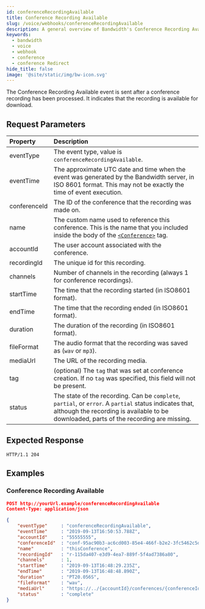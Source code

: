```yaml
---
id: conferenceRecordingAvailable
title: Conference Recording Available
slug: /voice/webhooks/conferenceRecordingAvailable
description: A general overview of Bandwidth's Conference Recording Available Webhook
keywords:
  - bandwidth
  - voice
  - webhook
  - conference
  - conference Redirect
hide_title: false
image: '@site/static/img/bw-icon.svg'
---
```



The Conference Recording Available event is sent after a conference recording has been processed. It indicates that the recording is available for download.

## Request Parameters

| Property          | Description |
|:------------------|:------------|
| eventType         | The event type, value is `conferenceRecordingAvailable`. |
| eventTime         | The approximate UTC date and time when the event was generated by the Bandwidth server, in ISO 8601 format. This may not be exactly the time of event execution. |
| conferenceId      | The ID of the conference that the recording was made on. |
| name              | The custom name used to reference this conference. This is the name that you included inside the body of the [`<Conference>`](/docs/voice/bxml/conference//) tag. |
| accountId         | The user account associated with the conference. |
| recordingId       | The unique id for this recording. |
| channels          | Number of channels in the recording (always 1 for conference recordings). |
| startTime         | The time that the recording started (in ISO8601 format). |
| endTime           | The time that the recording ended (in ISO8601 format). |
| duration          | The duration of the recording (in ISO8601 format). |
| fileFormat        | The audio format that the recording was saved as (`wav` or `mp3`). |
| mediaUrl          | The URL of the recording media. |
| tag               | (optional) The `tag` that was set at conference creation. If no `tag` was specified, this field will not be present. |
| status            | The state of the recording. Can be `complete`, `partial`, or `error`. A `partial` status indicates that, although the recording is available to be downloaded, parts of the recording are missing. |

## Expected Response

```http
HTTP/1.1 204
```

## Examples

### Conference Recording Available

```json
POST http://yourUrl.example/conferenceRecordingAvailable
Content-Type: application/json

{
	"eventType"     : "conferenceRecordingAvailable",
	"eventTime"     : "2019-09-13T16:50:53.788Z",
	"accountId"     : "55555555",
	"conferenceId"  : "conf-95ac90b3-ac6cd003-85e4-466f-b2e2-3fc5462c5d0d",
	"name"          : "thisConference",
	"recordingId"   : "r-115da407-e3d9-4ea7-889f-5f4ad7386a80",
	"channels"      : 1,
	"startTime"     : "2019-09-13T16:48:29.235Z",
	"endTime"       : "2019-09-13T16:48:48.890Z",
	"duration"      : "PT20.056S",
	"fileFormat"    : "wav",
	"mediaUrl"      : "https://../{accountId}/conferences/{conferenceId}/recordings/{recordingId}/media",
	"status"        : "complete"
}
```
